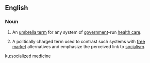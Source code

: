 ==English==
{{wikipedia}}

===Noun===
{{en-noun|-}}
# An [[umbrella term]] for any system of [[government]]-run [[health care]].
# {{lb|en|US|politics|idiomatic}} A politically charged term used to contrast such systems with [[free market]] alternatives and emphasize the perceived link to [[socialism]].

[[ku:socialized medicine]]